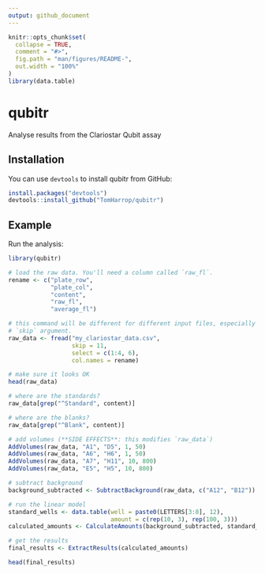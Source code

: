 ```yaml
---
output: github_document
---
```


<!-- README.md is generated from README.Rmd. Please edit that file -->

```r
knitr::opts_chunk$set(
  collapse = TRUE,
  comment = "#>",
  fig.path = "man/figures/README-",
  out.width = "100%"
)
library(data.table)
```
# qubitr

Analyse results from the Clariostar Qubit assay

## Installation

You can use `devtools` to install qubitr from GitHub:

``` r
install.packages("devtools")
devtools::install_github("TomHarrop/qubitr")
```

## Example

Run the analysis:

```r
library(qubitr)

# load the raw data. You'll need a column called `raw_fl`.
rename <- c("plate_row",
            "plate_col",
            "content",
            "raw_fl",
            "average_fl")

# this command will be different for different input files, especially the
# `skip` argument.
raw_data <- fread("my_clariostar_data.csv",
                  skip = 11,
                  select = c(1:4, 6),
                  col.names = rename)

# make sure it looks OK
head(raw_data)

# where are the standards?
raw_data[grep("^Standard", content)]

# where are the blanks?
raw_data[grep("^Blank", content)]

# add volumes (**SIDE EFFECTS**: this modifies `raw_data`)
AddVolumes(raw_data, "A1", "D5", 1, 50)
AddVolumes(raw_data, "A6", "H6", 1, 50)
AddVolumes(raw_data, "A7", "H11", 10, 800)
AddVolumes(raw_data, "E5", "H5", 10, 800)

# subtract background
background_subtracted <- SubtractBackground(raw_data, c("A12", "B12"))

# run the linear model
standard_wells <- data.table(well = paste0(LETTERS[3:8], 12),
                             amount = c(rep(10, 3), rep(100, 3)))
calculated_amounts <- CalculateAmounts(background_subtracted, standard_wells)

# get the results
final_results <- ExtractResults(calculated_amounts)

head(final_results)
```


